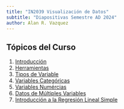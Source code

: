 ```yaml
---
title: "IN2039 Visualización de Datos"
subtitle: "Diapositivas Semestre AD 2024"
author: Alan R. Vazquez
---
```


## Tópicos del Curso

1. [Introducción](/T1_Introduction/Introduccion.html)
2. [Herramientas](/T1_Introduction/Herramientas.html)
3. [Tipos de Variable](/T2_Types_of_Variables/Slides_Types.html)
4. [Variables Categóricas](/T3_Categorical_Data/Slides_Categorical.html)
5. [Variables Numércias](/T4_Numerical_Data/Slides_Numerical.html)
6. [Datos de Múltiples Variables](/T5_Multivariate_Data/Slides_Multivariate.html)
7. [Introducción a la Regresión Lineal Simple](/T6_Introduction_Linear_Regression/Slides_LR.html)

